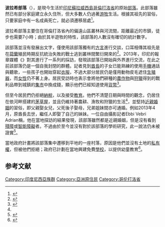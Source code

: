 '''波拉希部落'''（{{lang-id|Suku Polahi}}），是現今生活於[[印尼|印尼]][[蘇拉威西島|蘇拉威西島]][[哥倫打洛省|哥倫打洛省]]的原始[[部落|部落]]。此部落雖然已有部分家庭建立永久住所，但大多數人仍過著[[游牧|游牧]]生活。根據其祖先的習俗，只要家庭中有一名成員死亡，就必須遷移居處<ref name=印尼之聲>{{cite web|title=THE STORY OF POLAHI TRIBE IN GORONTALO|url=http://en.voi.co.id/voi-features/7905-the-story-of-polahi-tribe-in-gorontalo|publisher=[[印尼之聲|印尼之聲]]|accessdate=2015-03-06|language=en|date=2014-11-27|archive-date=2016-03-06|archive-url=https://web.archive.org/web/20160306110157/http://en.voi.co.id/voi-features/7905-the-story-of-polahi-tribe-in-gorontalo|dead-url=no}}</ref>。

波拉希部落主要住在哥倫打洛省內的偏遠山區叢林與河流間，距離最近的市鎮，徒步也需要7小時；由於其半遊牧的特性，該部落的人數沒有確切的統計數字。

該部落並沒有發展出文字，僅使用該部落獨有的[[方言|方言]]進行交談，口耳相傳其祖先是在[[荷蘭|荷蘭]]殖民時期反抗統治失敗的戰士逃到叢林間繁衍開來的<ref>{{cite news|title=Pemerintah Pakai Suku "Gorontalo" Bukan "Polahi"|url=http://regional.kompas.com/read/2013/05/08/1053442/Di.Polahi..Ibu.Pun.Bisa.Kawini.Anak.Laki-lakinya|accessdate=2015-03-06|newspaper=KOMPAS.com|date=2013-09-03|language=id|archive-date=2017-09-08|archive-url=https://web.archive.org/web/20170908001959/http://regional.kompas.com/read/2013/05/08/1053442/Di.Polahi..Ibu.Pun.Bisa.Kawini.Anak.Laki-lakinya|dead-url=no}}</ref>。2013年，印尼的報章媒體《{{link-id|指南針 (報紙)|Kompas (surat kabar)|指南針}}》對其進行了一系列的採訪，發現該部落已開始與外界進行交流，在此之前該部落仍是一個自我封閉的群體。記者見到[[酋長|酋長]]的子女已能熟練的使用[[手機|手機]]通話與聽歌，一些孩子也開始穿起[[衣服|衣服]]，不過大部分居民仍是僅用動物皮毛遮住[[生殖器|生殖器]]，而[[女性|女性]]仍不著上身。居民受訪時也表示會將他們耕種的[[農作物|農作物]]與[[狩獵|狩獵]]得到的戰利品帶到城鎮的[[集市|集市]]中換成錢，顯示他們已經知道使用[[貨幣|貨幣]]<ref name=2013-05-14>{{cite news|title=Gunakan Ponsel, Suku Polahi Lawan Keterasingan|url=http://regional.kompas.com/read/2013/05/14/08345394/Gunakan.Ponsel..Suku.Polahi.Lawan.Keterasingan|accessdate=2015-03-06|newspaper=KOMPAS.com|date=2013-05-14|language=id|archive-date=2017-05-27|archive-url=https://web.archive.org/web/20170527204017/http://regional.kompas.com/read/2013/05/14/08345394/Gunakan.Ponsel..Suku.Polahi.Lawan.Keterasingan|dead-url=no}}</ref>。

但至今居民們仍拒絕[[納稅|納稅]]，以及接受[[教育|教育]]。他們不清楚日期與時間的觀念，仍居住在依河畔搭建的[[茅草屋|茅草屋]]，並且仍維持著農耕、漁牧和狩獵的生活<ref name="2013-09-03" />，並堅持[[近親婚姻|近親婚姻]]的習俗，即父親娶女兒，父死後子娶母，兄弟姐妹間亦可通婚。例如2013年4月，原酋長去世，繼任人即娶了自己的妹妹。一位自由攝影記者Ebbi Vebri Adrian稱，他在當地探訪的結果發現，該部落雖然都是近親婚姻，但是沒有看到[[殘障|殘障]]或[[智能障礙|智能障礙]]者。不過由於至今並沒有對於該部落的學術研究，此一說法仍未被證實<ref name=2013-05-08>{{cite news|title=Inses, Hal Biasa bagi Warga Suku Polahi|url=http://regional.kompas.com/read/2013/05/08/1053442/Di.Polahi..Ibu.Pun.Bisa.Kawini.Anak.Laki-lakinya|accessdate=2015-03-06|newspaper=KOMPAS.com|date=2013-05-08|language=id|archive-date=2017-09-08|archive-url=https://web.archive.org/web/20170908001959/http://regional.kompas.com/read/2013/05/08/1053442/Di.Polahi..Ibu.Pun.Bisa.Kawini.Anak.Laki-lakinya|dead-url=no}}</ref>。

當地政府計畫將該部落集中遷移到平地的一座村落，原因是他們並沒有土地的[[私有權|私有權]]，但被他們拒絕；政府已計劃在當地興建免費[[學校|學校]]，以提供幼童教育<ref name="2013-09-03">{{cite news|title=Mengapa Suku Adat Polahi Sulit Direlokasi?|url=http://regional.kompas.com/read/2013/09/03/1215066/Mengapa.Suku.Adat.Polahi.Sulit.Direlokasi.|accessdate=2015-03-06|newspaper=KOMPAS.com|date=2013-09-03|language=id|archive-date=2017-05-27|archive-url=https://web.archive.org/web/20170527153910/http://regional.kompas.com/read/2013/09/03/1215066/Mengapa.Suku.Adat.Polahi.Sulit.Direlokasi.|dead-url=no}}</ref>。
==参考文献==
{{reflist}}

[[Category:印度尼西亞族群|Category:印度尼西亞族群]]
[[Category:亞洲原住民|Category:亞洲原住民]]
[[Category:哥伦打洛省|Category:哥伦打洛省]]